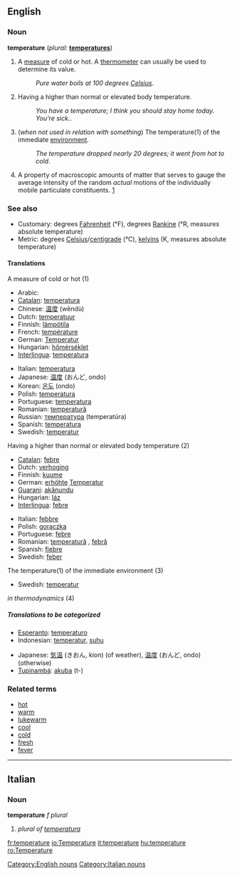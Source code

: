 {{wikipedia}}
==English==

===Noun===
'''temperature'''  (''plural:'' '''[[temperatures]]''')

# A [[measure]] of cold or hot.  A [[thermometer]] can usually be used to determine its value.
#:''Pure water boils at 100 degrees [[Celsius]]''.
# Having a higher than normal or elevated body temperature.
#:''You have a temperature; I think you should stay home today. You're sick.''.
# (''when not used in relation with something'') The temperature(1) of the immediate [[environment]].
#:''The temperature dropped nearly 20 degrees; it went from hot to cold''.
# {{Thermodynamics}} A property of macroscopic amounts of matter that serves to gauge the average intensity of the random ''actual'' motions of the individually mobile particulate constituents. [http://arxiv.org/pdf/physics/0004055]

===See also===
*Customary: degrees [[Fahrenheit]] (°F), degrees [[Rankine]] (°R, measures absolute temperature)
*Metric: degrees [[Celsius]]/[[centigrade]] (°C), [[kelvin]]s (K, measures absolute temperature)

====Translations====
;A measure of cold or hot (1)
{{top}}
*Arabic: {{ARchar|[[درجة الحرارة]]}} {{Unicode|(dárajet al-ħarára)}} {{f}}
*[[Catalan]]: [[temperatura]] {{f}}
*Chinese: [[温度]] (wēndù)
*Dutch: [[temperatuur]] {{m}}
*Finnish: [[lämpötila]]
*French: [[température]]
*German: [[Temperatur]] {{f}}
*Hungarian: [[hőmérséklet]]
*[[Interlingua]]: [[temperatura]]
{{mid}}
*Italian: [[temperatura]] {{f}}
*Japanese: [[温度]] (おんど, ondo)
*Korean: [[온도]] (ondo)
*Polish: [[temperatura]] {{f}}
*Portuguese: [[temperatura]] {{f}}
*Romanian: [[temperatură]] {{f}}
*Russian: [[температура]] (temperatúra) {{f}}
*Spanish: [[temperatura]] {{f}}
*Swedish: [[temperatur]]
{{bottom}}

;Having a higher than normal or elevated body temperature (2)
{{top}}
*[[Catalan]]: [[febre]] {{f}}
*Dutch: [[verhoging]] {{f}}
*Finnish: [[kuume]]
*German: [[erhöht]]e [[Temperatur]] {{f}}
*[[Guarani]]: [[akãnundu]]
*Hungarian: [[láz]]
*[[Interlingua]]: [[febre]]
{{mid}}
*Italian: [[febbre]] {{f}}
*Polish: [[gorączka]] {{f}}
*Portuguese: [[febre]] {{f}}
*Romanian: [[temperatură]] {{f}}, [[febră]] {{f}}
*Spanish: [[fiebre]] {{f}}
*Swedish: [[feber]]
{{bottom}}

;The temperature(1) of the immediate environment (3)
{{top}}
*Swedish: [[temperatur]]
{{mid}}
{{bottom}}


;''in thermodynamics'' (4)
{{top}}
{{mid}}
{{bottom}}

=====Translations to be categorized=====
{{checktrans}}
{{top}}
*[[Esperanto]]: [[temperaturo]]
*Indonesian: [[temperatur]], [[suhu]]
{{mid}}
*Japanese: [[気温]] (きおん, kion) (of weather), [[温度]] (おんど, ondo) (otherwise)
*[[Tupinambá]]: [[akuba]] (t-)
{{bottom}}

===Related terms===
*[[hot]]
*[[warm]]
*[[lukewarm]]
*[[cool]]
*[[cold]]
*[[fresh]]
*[[fever]]


----

==Italian==
===Noun===
'''temperature''' ''f plural''

# ''plural of [[temperatura]]''

[[Category:English nouns]]
[[Category:Italian nouns]]

[[fr:temperature]]
[[io:Temperature]]
[[it:temperature]]
[[hu:temperature]]
[[ro:Temperature]]